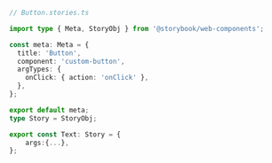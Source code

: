 ```ts
// Button.stories.ts

import type { Meta, StoryObj } from '@storybook/web-components';

const meta: Meta = {
  title: 'Button',
  component: 'custom-button',
  argTypes: {
    onClick: { action: 'onClick' },
  },
};

export default meta;
type Story = StoryObj;

export const Text: Story = {
    args:{...},
};
```
